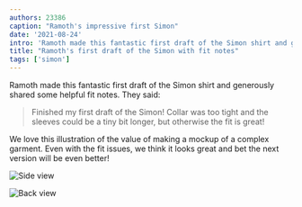 ```yaml
---
authors: 23386
caption: "Ramoth's impressive first Simon"
date: '2021-08-24'
intro: 'Ramoth made this fantastic first draft of the Simon shirt and generously shared some helpful fit notes. They said:'
title: "Ramoth's first draft of the Simon with fit notes"
tags: ['simon']
---
```


<!-- truncate -->

Ramoth made this fantastic first draft of the Simon shirt and generously shared some helpful fit notes. They said:

> Finished my first draft of the Simon! Collar was too tight and the sleeves could be a tiny bit longer, but otherwise the fit is great!

We love this illustration of the value of making a mockup of a complex garment. Even with the fit issues, we think it looks great and bet the next version will be even better!

![Side view](https://posts.freesewing.org/uploads/simon2_66abb02449.jpg)

![Back view](https://posts.freesewing.org/uploads/simon3_a4fc2aa1c4.jpg)
